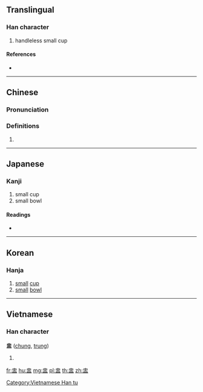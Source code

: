 {{character info/new}}
{{also|沖}}
==Translingual==

===Han character===
{{Han char|rn=108|rad=皿|as=04|sn=9|four=50107|canj=LBT}}

# handleless small cup

====References====
* {{Han ref|kx=0793.040|dkj=22958|dj=1208.060|hdz=42558.050|uh=76C5|ud=30405|bh=ACD8|bd=44248}}

----

==Chinese==
{{zh-forms}}

===Pronunciation===
{{zh-pron
|m=zhōng,chōng
|c=zung1
|mn=qz,xm,zz:chiong/qz,tw,xm,zz:cheng
|mn_note=chiong - literary; cheng - vernacular
|mc=y
|oc=y
|ma=
|cat=n
}}

===Definitions===
{{zh-hanzi}}

# {{rfdef|lang=zh}}

----

==Japanese==

===Kanji===
{{ja-kanji|grade=|rs=皿04}}

# small cup
# small bowl

====Readings====
* {{ja-readings|on=[[ちゅう]] (chū), [[じゅ]] (ju)|kun=[[むなしい]] (munashii)|nanori=}}

----

==Korean==

===Hanja===
{{ko-hanja|hangeul=충|eumhun=|rv=chung|mr=ch'ung|y=chwung}}

# [[small]] [[cup]]
# [[small]] [[bowl]]

----

==Vietnamese==

===Han character===
'''盅''' ([[chung]], [[trung]])

# {{defn|lang=vi}}

[[Category:Vietnamese Han tu]]

[[fr:盅]]
[[hu:盅]]
[[mg:盅]]
[[pl:盅]]
[[th:盅]]
[[zh:盅]]
